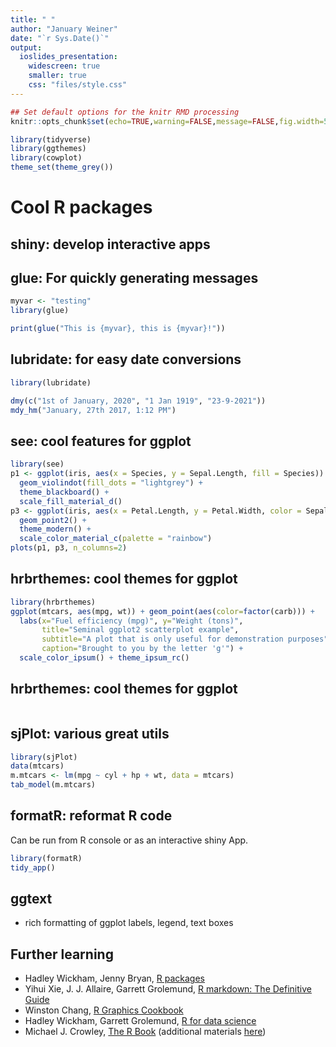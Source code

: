 ```yaml
---
title: " "
author: "January Weiner"
date: "`r Sys.Date()`"
output:
  ioslides_presentation:
    widescreen: true
    smaller: true
    css: "files/style.css"
---
```



```r
## Set default options for the knitr RMD processing
knitr::opts_chunk$set(echo=TRUE,warning=FALSE,message=FALSE,fig.width=5,fig.height=5,cache=TRUE,autodep=TRUE, results="hide")
```

```r
library(tidyverse)
library(ggthemes)
library(cowplot)
theme_set(theme_grey())
```



# Cool R packages

## shiny: develop interactive apps

## glue: For quickly generating messages

```r
myvar <- "testing"
library(glue)

print(glue("This is {myvar}, this is {myvar}!"))
```

## lubridate: for easy date conversions

```r
library(lubridate)

dmy(c("1st of January, 2020", "1 Jan 1919", "23-9-2021"))
mdy_hm("January, 27th 2017, 1:12 PM")
```


## see: cool features for ggplot


```r
library(see)
p1 <- ggplot(iris, aes(x = Species, y = Sepal.Length, fill = Species)) +
  geom_violindot(fill_dots = "lightgrey") +
  theme_blackboard() +
  scale_fill_material_d() 
p3 <- ggplot(iris, aes(x = Petal.Length, y = Petal.Width, color = Sepal.Length)) +
  geom_point2() +
  theme_modern() +
  scale_color_material_c(palette = "rainbow")
plots(p1, p3, n_columns=2)
```

## hrbrthemes: cool themes for ggplot

```r
library(hrbrthemes)
ggplot(mtcars, aes(mpg, wt)) + geom_point(aes(color=factor(carb))) +
  labs(x="Fuel efficiency (mpg)", y="Weight (tons)",
       title="Seminal ggplot2 scatterplot example",
       subtitle="A plot that is only useful for demonstration purposes",
       caption="Brought to you by the letter 'g'") + 
  scale_color_ipsum() + theme_ipsum_rc()
```

## hrbrthemes: cool themes for ggplot

```r
```


## sjPlot: various great utils

```r
library(sjPlot)
data(mtcars)
m.mtcars <- lm(mpg ~ cyl + hp + wt, data = mtcars)
tab_model(m.mtcars)
```

## formatR: reformat R code

Can be run from R console or as an interactive shiny App.

```r
library(formatR)
tidy_app()
```

## ggtext

 * rich formatting of ggplot labels, legend, text boxes


## Further learning

 * Hadley Wickham, Jenny Bryan, [R packages](https://r-pkgs.org/index.html)
 * Yihui Xie, J. J. Allaire, Garrett Grolemund, [R markdown: The Definitive Guide](https://bookdown.org/yihui/rmarkdown/)
 * Winston Chang, [R Graphics Cookbook](https://r-graphics.org/)
 * Hadley Wickham, Garrett Grolemund, [R for data science](https://r4ds.had.co.nz/)
 * Michael J. Crowley, [The R Book](https://www.cs.upc.edu/~robert/teaching/estadistica/TheRBook.pdf) (additional materials [here](http://www.bio.ic.ac.uk/research/mjcraw/therbook/index.htm))



